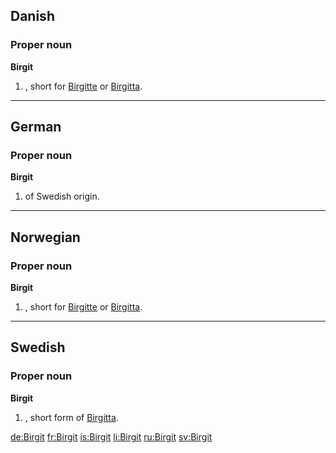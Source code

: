 ==Danish==

===Proper noun===
'''Birgit'''

# {{given name|female|lang=da}}, short for [[Birgitte]] or [[Birgitta]].

----

==German==

===Proper noun===
'''Birgit'''

# {{given name|female|lang=de}} of Swedish origin.

----

==Norwegian==

===Proper noun===
'''Birgit'''

# {{given name|female|lang=no}}, short for [[Birgitte]] or [[Birgitta]].

----

==Swedish==

===Proper noun===
'''Birgit'''

# {{given name|female|lang=sv}}, short form of [[Birgitta]].

[[de:Birgit]]
[[fr:Birgit]]
[[is:Birgit]]
[[li:Birgit]]
[[ru:Birgit]]
[[sv:Birgit]]